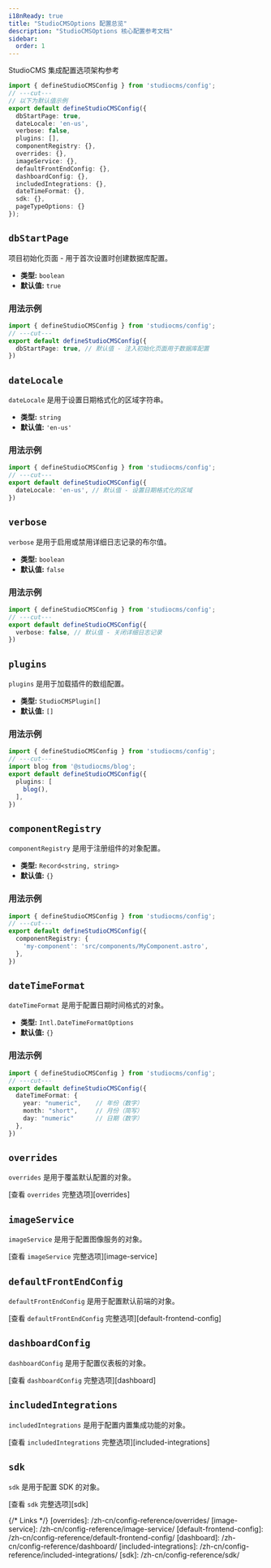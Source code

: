 ```yaml
---
i18nReady: true
title: "StudioCMSOptions 配置总览"
description: "StudioCMSOptions 核心配置参考文档"
sidebar:
  order: 1
---
```



StudioCMS 集成配置选项架构参考

```ts twoslash title="studiocms.config.mjs"
import { defineStudioCMSConfig } from 'studiocms/config';
// ---cut---
// 以下为默认值示例
export default defineStudioCMSConfig({
  dbStartPage: true,
  dateLocale: 'en-us',
  verbose: false,
  plugins: [],
  componentRegistry: {},
  overrides: {},
  imageService: {},
  defaultFrontEndConfig: {},
  dashboardConfig: {},
  includedIntegrations: {},
  dateTimeFormat: {},
  sdk: {},
  pageTypeOptions: {}
});
```

## `dbStartPage`

项目初始化页面 - 用于首次设置时创建数据库配置。

- **类型:** `boolean`
- **默认值:** `true`

### 用法示例

```ts twoslash {2} title="studiocms.config.mjs"
import { defineStudioCMSConfig } from 'studiocms/config';
// ---cut---
export default defineStudioCMSConfig({
  dbStartPage: true, // 默认值 - 注入初始化页面用于数据库配置
})
```

## `dateLocale`

`dateLocale` 是用于设置日期格式化的区域字符串。

- **类型:** `string`
- **默认值:** `'en-us'`

### 用法示例

```ts twoslash {2} title="studiocms.config.mjs"
import { defineStudioCMSConfig } from 'studiocms/config';
// ---cut---
export default defineStudioCMSConfig({
  dateLocale: 'en-us', // 默认值 - 设置日期格式化的区域
})
```

## `verbose`

`verbose` 是用于启用或禁用详细日志记录的布尔值。

- **类型:** `boolean`
- **默认值:** `false`

### 用法示例

```ts twoslash {2} title="studiocms.config.mjs"
import { defineStudioCMSConfig } from 'studiocms/config';
// ---cut---
export default defineStudioCMSConfig({
  verbose: false, // 默认值 - 关闭详细日志记录
})
```

## `plugins`

`plugins` 是用于加载插件的数组配置。

- **类型:** `StudioCMSPlugin[]`
- **默认值:** `[]`

### 用法示例

```ts twoslash {1, 3-5} title="studiocms.config.mjs"
import { defineStudioCMSConfig } from 'studiocms/config';
// ---cut---
import blog from '@studiocms/blog';
export default defineStudioCMSConfig({
  plugins: [
    blog(),
  ],
})
```

## `componentRegistry`

`componentRegistry` 是用于注册组件的对象配置。

- **类型:** `Record<string, string>`
- **默认值:** `{}`

### 用法示例

```ts twoslash {2-4} title="studiocms.config.mjs"
import { defineStudioCMSConfig } from 'studiocms/config';
// ---cut---
export default defineStudioCMSConfig({
  componentRegistry: {
    'my-component': 'src/components/MyComponent.astro',
  },
})
```

## `dateTimeFormat`

`dateTimeFormat` 是用于配置日期时间格式的对象。

- **类型:** `Intl.DateTimeFormatOptions`
- **默认值:** `{}`

### 用法示例

```ts twoslash {2-6} title="studiocms.config.mjs"
import { defineStudioCMSConfig } from 'studiocms/config';
// ---cut---
export default defineStudioCMSConfig({
  dateTimeFormat: {
    year: "numeric",    // 年份（数字）
    month: "short",     // 月份（简写）
    day: "numeric"      // 日期（数字）
  },
})
```

## `overrides`

`overrides` 是用于覆盖默认配置的对象。

<ReadMore>[查看 `overrides` 完整选项][overrides]</ReadMore>

## `imageService`

`imageService` 是用于配置图像服务的对象。

<ReadMore>[查看 `imageService` 完整选项][image-service]</ReadMore>

## `defaultFrontEndConfig`

`defaultFrontEndConfig` 是用于配置默认前端的对象。

<ReadMore>[查看 `defaultFrontEndConfig` 完整选项][default-frontend-config]</ReadMore>

## `dashboardConfig`

`dashboardConfig` 是用于配置仪表板的对象。

<ReadMore>[查看 `dashboardConfig` 完整选项][dashboard]</ReadMore>

## `includedIntegrations`

`includedIntegrations` 是用于配置内置集成功能的对象。

<ReadMore>[查看 `includedIntegrations` 完整选项][included-integrations]</ReadMore>

## `sdk`

`sdk` 是用于配置 SDK 的对象。

<ReadMore>[查看 `sdk` 完整选项][sdk]</ReadMore>

{/* Links */}
[overrides]: /zh-cn/config-reference/overrides/
[image-service]: /zh-cn/config-reference/image-service/
[default-frontend-config]: /zh-cn/config-reference/default-frontend-config/
[dashboard]: /zh-cn/config-reference/dashboard/
[included-integrations]: /zh-cn/config-reference/included-integrations/
[sdk]: /zh-cn/config-reference/sdk/